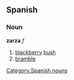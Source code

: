 == Spanish ==
=== Noun ===
'''zarza''' ''f''
# [[blackberry]] [[bush]]
# [[bramble]]

[[Category:Spanish nouns]]